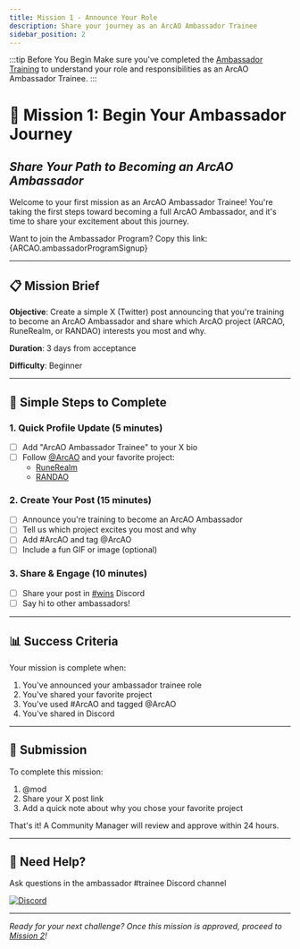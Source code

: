 ```yaml
---
title: Mission 1 - Announce Your Role
description: Share your journey as an ArcAO Ambassador Trainee
sidebar_position: 2
---
```


:::tip Before You Begin
Make sure you've completed the [Ambassador Training](./training) to understand your role and responsibilities as an ArcAO Ambassador Trainee.
:::

# 🚀 Mission 1: Begin Your Ambassador Journey
## *Share Your Path to Becoming an ArcAO Ambassador*

Welcome to your first mission as an ArcAO Ambassador Trainee! You're taking the first steps toward becoming a full ArcAO Ambassador, and it's time to share your excitement about this journey.

Want to join the Ambassador Program? Copy this link:
{ARCAO.ambassadorProgramSignup}

---

## 📋 Mission Brief

**Objective**: Create a simple X (Twitter) post announcing that you're training to become an ArcAO Ambassador and share which ArcAO project (ARCAO, RuneRealm, or RANDAO) interests you most and why.

**Duration**: 3 days from acceptance

**Difficulty**: Beginner

---

## 🎯 Simple Steps to Complete

### 1. Quick Profile Update (5 minutes)
- [ ] Add "ArcAO Ambassador Trainee" to your X bio
- [ ] Follow <a href={ARCAO.twitter} target="_blank">@ArcAO</a> and your favorite project:
  - <a href={RUNEREALM.twitter} target="_blank">RuneRealm</a>
  - <a href={ARCAO.randaoTwitter} target="_blank">RANDAO</a>

### 2. Create Your Post (15 minutes)
- [ ] Announce you're training to become an ArcAO Ambassador
- [ ] Tell us which project excites you most and why
- [ ] Add #ArcAO and tag @ArcAO
- [ ] Include a fun GIF or image (optional)

### 3. Share & Engage (10 minutes)
- [ ] Share your post in <a href={ARCAO.ambassadorWins} target="_blank">#wins</a> Discord
- [ ] Say hi to other ambassadors!

---

## 📊 Success Criteria

Your mission is complete when:

1. You've announced your ambassador trainee role
2. You've shared your favorite project
3. You've used #ArcAO and tagged @ArcAO
4. You've shared in Discord

---

## 📝 Submission

To complete this mission:

1. @mod
2. Share your X post link
3. Add a quick note about why you chose your favorite project

That's it! A Community Manager will review and approve within 24 hours.

---

## 🤔 Need Help?

Ask questions in the ambassador #trainee Discord channel

<a href={ARCAO.discord} target="_blank">
  <img
    alt="Discord"
    src="https://img.shields.io/badge/Discord-Get%20Support-5865F2?style=for-the-badge&logo=discord"
  />
</a>

---

*Ready for your next challenge? Once this mission is approved, proceed to [Mission 2](./mission-2)!*
